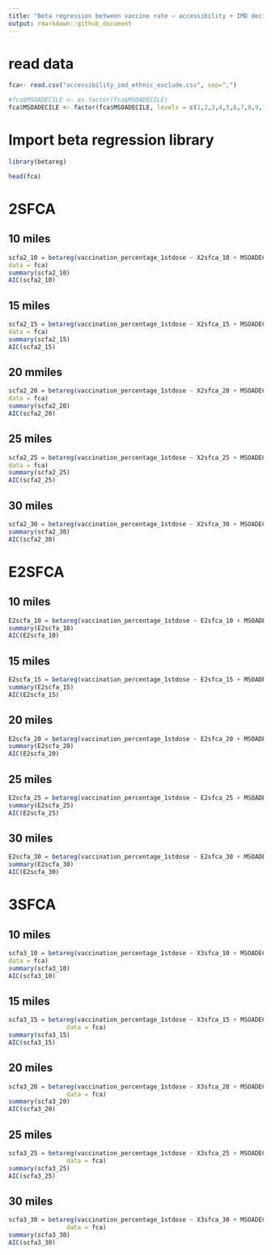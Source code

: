 ```yaml
---
title: "Beta regression between vaccine rate ~ accessibility + IMD decile + ethnic composition"
output: rmarkdown::github_document
---
```


# read data
```r
fca<- read.csv("accessibility_imd_ethnic_exclude.csv", sep=",")

```
```r
#fca$MSOADECILE <- as.factor(fca$MSOADECILE)
fca$MSOADECILE <- factor(fca$MSOADECILE, levels = c(1,2,3,4,5,6,7,8,9,10))
```

# Import beta regression library
```r
library(betareg)
```

```r
head(fca)
```

# 2SFCA
## 10 miles
```r
scfa2_10 = betareg(vaccination_percentage_1stdose ~ X2sfca_10 + MSOADECILE + Per_cent_of_households_with_at_least_one_car_or_van + Mixed. + Asian. + Black. + Other.,
data = fca)
summary(scfa2_10)
AIC(scfa2_10)
```


## 15 miles
```r
scfa2_15 = betareg(vaccination_percentage_1stdose ~ X2sfca_15 + MSOADECILE + Per_cent_of_households_with_at_least_one_car_or_van + Mixed. + Asian. + Black. + Other.,
data = fca)
summary(scfa2_15)
AIC(scfa2_15)
```

## 20 mmiles
```r
scfa2_20 = betareg(vaccination_percentage_1stdose ~ X2sfca_20 + MSOADECILE + Per_cent_of_households_with_at_least_one_car_or_van + Mixed. + Asian. + Black. + Other.,
data = fca)
summary(scfa2_20)
AIC(scfa2_20)
```

## 25 miles
```r
scfa2_25 = betareg(vaccination_percentage_1stdose ~ X2sfca_25 + MSOADECILE + Per_cent_of_households_with_at_least_one_car_or_van + Mixed. + Asian. + Black. + Other.,
data = fca)
summary(scfa2_25)
AIC(scfa2_25)
```

## 30 miles
```r
scfa2_30 = betareg(vaccination_percentage_1stdose ~ X2sfca_30 + MSOADECILE + Per_cent_of_households_with_at_least_one_car_or_van + Mixed. + Asian. + Black. + Other.,data = fca)
summary(scfa2_30)
AIC(scfa2_30)
```

# E2SFCA
## 10 miles
```r
E2scfa_10 = betareg(vaccination_percentage_1stdose ~ E2sfca_10 + MSOADECILE + Per_cent_of_households_with_at_least_one_car_or_van + Mixed. + Asian. + Black. + Other.,data = fca)
summary(E2scfa_10)
AIC(E2scfa_10)
```

## 15 miles
```r
E2scfa_15 = betareg(vaccination_percentage_1stdose ~ E2sfca_15 + MSOADECILE + Per_cent_of_households_with_at_least_one_car_or_van + Mixed. + Asian. + Black. + Other., data = fca)
summary(E2scfa_15)
AIC(E2scfa_15)
```

## 20 miles
```r
E2scfa_20 = betareg(vaccination_percentage_1stdose ~ E2sfca_20 + MSOADECILE + Per_cent_of_households_with_at_least_one_car_or_van + Mixed. + Asian. + Black. + Other., data = fca)
summary(E2scfa_20)
AIC(E2scfa_20)
```

## 25 miles
```r
E2scfa_25 = betareg(vaccination_percentage_1stdose ~ E2sfca_25 + MSOADECILE + Per_cent_of_households_with_at_least_one_car_or_van + Mixed. + Asian. + Black. + Other., data = fca)
summary(E2scfa_25)
AIC(E2scfa_25)
```

## 30 miles
```r
E2scfa_30 = betareg(vaccination_percentage_1stdose ~ E2sfca_30 + MSOADECILE + Per_cent_of_households_with_at_least_one_car_or_van + Mixed. + Asian. + Black. + Other., data = fca)
summary(E2scfa_30)
AIC(E2scfa_30)
```

# 3SFCA
## 10 miles
```r
scfa3_10 = betareg(vaccination_percentage_1stdose ~ X3sfca_10 + MSOADECILE + Per_cent_of_households_with_at_least_one_car_or_van + Mixed. + Asian. + Black. + Other.,
data = fca)
summary(scfa3_10)
AIC(scfa3_10)
```

## 15 miles
```r
scfa3_15 = betareg(vaccination_percentage_1stdose ~ X3sfca_15 + MSOADECILE + Per_cent_of_households_with_at_least_one_car_or_van + Mixed. + Asian. + Black. + Other.,
                data = fca)
summary(scfa3_15)
AIC(scfa3_15)
```

## 20 miles
```r
scfa3_20 = betareg(vaccination_percentage_1stdose ~ X3sfca_20 + MSOADECILE + Per_cent_of_households_with_at_least_one_car_or_van + Mixed. + Asian. + Black. + Other.,
                data = fca)
summary(scfa3_20)
AIC(scfa3_20)
```

## 25 miles
```r
scfa3_25 = betareg(vaccination_percentage_1stdose ~ X3sfca_25 + MSOADECILE + Per_cent_of_households_with_at_least_one_car_or_van + Mixed. + Asian. + Black. + Other.,
                data = fca)
summary(scfa3_25)
AIC(scfa3_25)
```

## 30 miles
```r
scfa3_30 = betareg(vaccination_percentage_1stdose ~ X3sfca_30 + MSOADECILE + Per_cent_of_households_with_at_least_one_car_or_van + Mixed. + Asian. + Black. + Other.,
                data = fca)
summary(scfa3_30)
AIC(scfa3_30)
```
